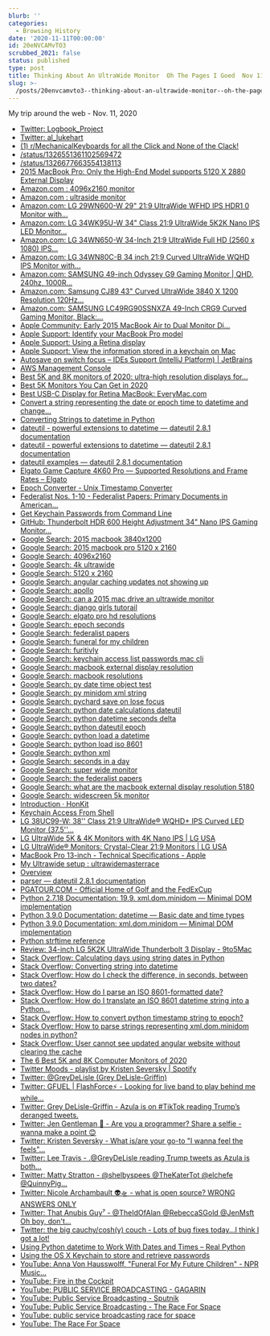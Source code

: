 ```yaml
---
blurb: ''
categories:
  - Browsing History
date: '2020-11-11T00:00:00'
id: 20eNVCAMvTO3
scrubbed_2021: false
status: published
type: post
title: Thinking About An UltraWide Monitor  Oh The Pages I Goed  Nov 11 2020
slug: >-
  /posts/20envcamvto3--thinking-about-an-ultrawide-monitor--oh-the-pages-i-goed--nov-11-2020
---
```


My trip around the web - Nov. 11, 2020

- [Twitter: Logbook_Project](https://twitter.com/Logbook_Project)
- [Twitter: al_lukehart](https://twitter.com/al_lukehart)
- [(1) r/MechanicalKeyboards for all the Click and None of the Clack!](https://www.reddit.com/r/MechanicalKeyboards/)
- [/status/1326551361102569472](https://twitter.com/capitangian/status/1326551361102569472)
- [/status/1326677663554138113](https://twitter.com/marthasa1/status/1326677663554138113)
- [2015 MacBook Pro: Only the High-End Model supports 5120 X 2880 External Display](https://macperformanceguide.com/blog/2015/20150610_0824-MacBookPro2015-external-resolution.html)
- [Amazon.com : 4096x2160 monitor](https://www.amazon.com/4096x2160-monitor/s?k=4096x2160+monitor)
- [Amazon.com : ultraside monitor](https://www.amazon.com/s?k=ultraside+monitor&crid=38Z7M0C5T56QJ&sprefix=ultraside%2Caps%2C179&ref=nb_sb_noss_2)
- [Amazon.com: LG 29WN600-W 29" 21:9 UltraWide WFHD IPS HDR1 0 Monitor with...](https://www.amazon.com/LG-29WN600-W-29-21-UltraWide/dp/B0876DBCBX/ref=sr_1_3?crid=38Z7M0C5T56QJ&dchild=1&keywords=ultrawide+monitor&qid=1605125519&sprefix=ultraside%2Caps%2C179&sr=8-3)
- [Amazon.com: LG 34WK95U-W 34" Class 21:9 UltraWide 5K2K Nano IPS LED Monitor...](https://www.amazon.com/LG-34WK95U-W-34-Class-UltraWide/dp/B07FT8ZBMR)
- [Amazon.com: LG 34WN650-W 34-Inch 21:9 UltraWide Full HD (2560 x 1080) IPS...](https://www.amazon.com/LG-34WN650-W-34-Inch-UltraWide-DisplayHDR/dp/B087JB656Q/ref=sr_1_2_sspa?dchild=1&keywords=4096x2160+monitor&qid=1605129015&sr=8-2-spons&psc=1&spLa=ZW5jcnlwdGVkUXVhbGlmaWVyPUEyWlgzOVo2VlROVEVIJmVuY3J5cHRlZElkPUEwMzU0MjYwMTc0Uzc4TlFOTk1QUiZlbmNyeXB0ZWRBZElkPUEwNjA3NDY0MVpJSUdEU1RDWDNWUyZ3aWRnZXROYW1lPXNwX2F0ZiZhY3Rpb249Y2xpY2tSZWRpcmVjdCZkb05vdExvZ0NsaWNrPXRydWU=)
- [Amazon.com: LG 34WN80C-B 34 inch 21:9 Curved UltraWide WQHD IPS Monitor with...](https://www.amazon.com/LG-34WN80C-B-inch-Connectivity-Compatibility/dp/B07YGZ7C1K/ref=sr_1_4?crid=38Z7M0C5T56QJ&dchild=1&keywords=ultrawide+monitor&qid=1605125519&sprefix=ultraside%2Caps%2C179&sr=8-4)
- [Amazon.com: SAMSUNG 49-inch Odyssey G9 Gaming Monitor | QHD, 240hz, 1000R...](https://www.amazon.com/SAMSUNG-49-inch-Odyssey-FreeSync-LC49G95TSSNXZA/dp/B088HH6LW5/ref=sr_1_1_sspa?crid=38Z7M0C5T56QJ&dchild=1&keywords=ultrawide+monitor&qid=1605125519&sprefix=ultraside%2Caps%2C179&sr=8-1-spons&psc=1&spLa=ZW5jcnlwdGVkUXVhbGlmaWVyPUEyWlBLWjNPR0pFUzdLJmVuY3J5cHRlZElkPUEwNjI5OTEwMjJRVzg2SUpQUkJPViZlbmNyeXB0ZWRBZElkPUEwNDA1OTU1MTlSQU5WODFNTkpXVCZ3aWRnZXROYW1lPXNwX2F0ZiZhY3Rpb249Y2xpY2tSZWRpcmVjdCZkb05vdExvZ0NsaWNrPXRydWU=)
- [Amazon.com: Samsung CJ89 43" Curved UltraWide 3840 X 1200 Resolution 120Hz...](https://www.amazon.com/Samsung-LC43J890DKNXZA-CHG90-Curved-Monitor/dp/B07CT1T7HH/ref=sxin_9_ac_d_pm?ac_md=3-2-QWJvdmUgJDYwMA%3D%3D-ac_d_pm&crid=38Z7M0C5T56QJ&cv_ct_cx=ultrawide+monitor&dchild=1&keywords=ultrawide+monitor&pd_rd_i=B07CT1T7HH&pd_rd_r=e9ac67cc-f8a3-427b-a07c-76c72992b7c3&pd_rd_w=cZOrz&pd_rd_wg=QXI81&pf_rd_p=252549a8-d017-4fa3-84ca-12c3d578d1f7&pf_rd_r=BCTKMJVERE41GASZQZAY&psc=1&qid=1605125519&sprefix=ultraside%2Caps%2C179&sr=1-3-22d05c05-1231-4126-b7c4-3e7a9c0027d0)
- [Amazon.com: SAMSUNG LC49RG90SSNXZA 49-Inch CRG9 Curved Gaming Monitor, Black:...](https://www.amazon.com/Samsung-Double-49-Inch-Monitor-LC49RG90SSNXZA/dp/B07L9HCJ2V/ref=sr_1_2_sspa?crid=38Z7M0C5T56QJ&dchild=1&keywords=ultrawide+monitor&qid=1605125519&sprefix=ultraside%2Caps%2C179&sr=8-2-spons&psc=1&spLa=ZW5jcnlwdGVkUXVhbGlmaWVyPUEyWlBLWjNPR0pFUzdLJmVuY3J5cHRlZElkPUEwNjI5OTEwMjJRVzg2SUpQUkJPViZlbmNyeXB0ZWRBZElkPUEwMzYyMTI0MU85WlZKVVRWRDlFNCZ3aWRnZXROYW1lPXNwX2F0ZiZhY3Rpb249Y2xpY2tSZWRpcmVjdCZkb05vdExvZ0NsaWNrPXRydWU=)
- [Apple Community: Early 2015 MacBook Air to Dual Monitor Di…](https://discussions.apple.com/thread/250962586)
- [Apple Support: Identify your MacBook Pro model](https://support.apple.com/en-us/HT201300)
- [Apple Support: Using a Retina display](https://support.apple.com/en-us/HT202471)
- [Apple Support: View the information stored in a keychain on Mac](https://support.apple.com/guide/keychain-access/view-the-information-stored-in-a-keychain-kyca1085/mac)
- [Autosave on switch focus – IDEs Support (IntelliJ Platform) | JetBrains](https://intellij-support.jetbrains.com/hc/en-us/community/posts/360006973760-Autosave-on-switch-focus)
- [AWS Management Console](https://aws.amazon.com/console/)
- [Best 5K and 8K monitors of 2020: ultra-high resolution displays for...](https://www.techradar.com/best/best-5k-and-8k-monitors)
- [Best 5K Monitors You Can Get in 2020](https://filmora.wondershare.com/4k/best-5k-monitors.html)
- [Best USB-C Display for Retina MacBook: EveryMac.com](https://everymac.com/systems/apple/macbook/macbook-retina-faq/how-to-connect-monitor-to-macbook-retina-display.html)
- [Convert a string representing the date or epoch time to datetime and change...](https://www.soudegesu.com/en/python/python-datetime/)
- [Converting Strings to datetime in Python](https://stackabuse.com/converting-strings-to-datetime-in-python/)
- [dateutil - powerful extensions to datetime — dateutil 2.8.1 documentation](https://dateutil.readthedocs.io/en/stable/index.html)
- [dateutil - powerful extensions to datetime — dateutil 2.8.1 documentation](https://dateutil.readthedocs.io/en/stable/)
- [dateutil examples — dateutil 2.8.1 documentation](https://dateutil.readthedocs.io/en/stable/examples.html)
- [Elgato Game Capture 4K60 Pro — Supported Resolutions and Frame Rates – Elgato](https://help.elgato.com/hc/en-us/articles/360027960392-Elgato-Game-Capture-4K60-Pro-Supported-Resolutions-and-Frame-Rates)
- [Epoch Converter - Unix Timestamp Converter](https://www.epochconverter.com/)
- [Federalist Nos. 1-10 - Federalist Papers: Primary Documents in American...](https://guides.loc.gov/federalist-papers/text-1-10)
- [Get Keychain Passwords from Command Line](https://davidwalsh.name/keychain-command-line)
- [GitHub: Thunderbolt HDR 600 Height Adjustment 34" Nano IPS Gaming Monitor...](https://www.amazon.com/MSI-Non-Glare-Narrow-Bezel-Ultra/dp/B07YYRX8HX)
- [Google Search: 2015 macbook 3840x1200](https://www.google.com/search?client=safari&rls=en&q=2015+macbook+3840x1200&ie=UTF-8&oe=UTF-8)
- [Google Search: 2015 macbook pro 5120 x 2160](https://www.google.com/search?client=safari&rls=en&q=2015+macbook+pro+5120+x+2160&ie=UTF-8&oe=UTF-8)
- [Google Search: 4096x2160](https://www.google.com/search?client=safari&rls=en&q=4096x2160&ie=UTF-8&oe=UTF-8)
- [Google Search: 4k ultrawide](https://www.google.com/search?client=safari&rls=en&q=4k+ultrawide&ie=UTF-8&oe=UTF-8)
- [Google Search: 5120 x 2160](https://www.google.com/search?client=safari&rls=en&q=5120+x+2160&ie=UTF-8&oe=UTF-8)
- [Google Search: angular caching updates not showing up](https://www.google.com/search?newwindow=1&client=safari&rls=en&ei=ZYysX-jqM4uq5wKq6Z_oCw&q=angular+caching+updates+not+showing+up&oq=angular+caching+updates+not+showing+up&gs_lcp=CgZwc3ktYWIQAzIFCCEQqwI6BAgAEEc6CQgAEMkDEBYQHjoGCAAQFhAeOggIABAWEAoQHjoFCCEQoAE6CAghEBYQHRAeOgcIIRAKEKABUPtkWMl4YLp8aABwAngAgAGLAYgB-BCSAQUxMi4xMJgBAKABAaoBB2d3cy13aXrIAQjAAQE&sclient=psy-ab&ved=0ahUKEwiosbSK6vvsAhUL1VkKHar0B70Q4dUDCAw&uact=5)
- [Google Search: apollo](https://www.google.com/search?client=safari&rls=en&q=apollo&ie=UTF-8&oe=UTF-8)
- [Google Search: can a 2015 mac drive an ultrawide monitor](https://www.google.com/search?client=safari&rls=en&q=can+a+2015+mac+drive+an+ultrawide+monitor&ie=UTF-8&oe=UTF-8)
- [Google Search: django girls tutorail](https://www.google.com/search?client=safari&rls=en&q=django+girls+tutorail&ie=UTF-8&oe=UTF-8)
- [Google Search: elgato pro hd resolutions](https://www.google.com/search?client=safari&rls=en&q=elgato+pro+hd+resolutions&ie=UTF-8&oe=UTF-8)
- [Google Search: epoch seconds](https://www.google.com/search?client=safari&rls=en&q=epoch+seconds&ie=UTF-8&oe=UTF-8)
- [Google Search: federalist papers](https://www.google.com/search?client=safari&rls=en&q=federalist+papers&ie=UTF-8&oe=UTF-8)
- [Google Search: funeral for my children](https://www.google.com/search?client=safari&rls=en&q=funeral+for+my+children&ie=UTF-8&oe=UTF-8)
- [Google Search: furitivly](https://www.google.com/search?client=safari&rls=en&q=furitivly&ie=UTF-8&oe=UTF-8)
- [Google Search: keychain access list passwords mac cli](https://www.google.com/search?newwindow=1&client=safari&rls=en&ei=qY2sX9_tFaaE5wK0-bGQCg&q=keychain+access+list+passwords+mac+cli+&oq=keychain+access+list+passwords+mac+cli+&gs_lcp=CgZwc3ktYWIQAzIFCCEQoAEyBQghEKABMgUIIRCgAToECAAQRzoICCEQFhAdEB46BQghEKsCUKdYWPZjYPhkaABwAngAgAHEAYgB0gSSAQMwLjSYAQCgAQGqAQdnd3Mtd2l6yAEIwAEB&sclient=psy-ab&ved=0ahUKEwif5tWk6_vsAhUmwlkKHbR8DKIQ4dUDCAw&uact=5)
- [Google Search: macbook external display resolution](https://www.google.com/search?newwindow=1&client=safari&rls=en&ei=BlSsX_jpM5DH5gLXv7yACA&q=macbook+external+display+resolution&oq=macbook+external+display+res&gs_lcp=CgZwc3ktYWIQAxgAMgUIABDJAzICCAAyBggAEBYQHjIGCAAQFhAeMgYIABAWEB4yBggAEBYQHjIGCAAQFhAeMgYIABAWEB4yBggAEBYQHjIGCAAQFhAeOgQIABBHUIYPWPoXYOsgaABwAngAgAFkiAHpApIBAzMuMZgBAKABAaoBB2d3cy13aXrIAQjAAQE&sclient=psy-ab)
- [Google Search: macbook resolutions](https://www.google.com/search?client=safari&rls=en&q=macbook+resolutions&ie=UTF-8&oe=UTF-8)
- [Google Search: py date time object test](https://www.google.com/search?client=safari&rls=en&q=py+date+time+object+test&ie=UTF-8&oe=UTF-8)
- [Google Search: py minidom xml string](https://www.google.com/search?client=safari&rls=en&q=py+minidom+xml+string&ie=UTF-8&oe=UTF-8)
- [Google Search: pychard save on lose focus](https://www.google.com/search?client=safari&rls=en&q=pychard+save+on+lose+focus&ie=UTF-8&oe=UTF-8)
- [Google Search: python date calculations dateutil](https://www.google.com/search?client=safari&rls=en&q=python+date+calculations+dateutil&ie=UTF-8&oe=UTF-8)
- [Google Search: python datetime seconds delta](https://www.google.com/search?client=safari&rls=en&q=python+datetime+seconds+delta&ie=UTF-8&oe=UTF-8)
- [Google Search: python dateutil epoch](https://www.google.com/search?client=safari&rls=en&q=python+dateutil+epoch&ie=UTF-8&oe=UTF-8)
- [Google Search: python load a datetime](https://www.google.com/search?client=safari&rls=en&q=python+load+a+datetime&ie=UTF-8&oe=UTF-8)
- [Google Search: python load iso 8601](https://www.google.com/search?client=safari&rls=en&q=python+load+iso+8601&ie=UTF-8&oe=UTF-8)
- [Google Search: python xml](https://www.google.com/search?client=safari&rls=en&q=python+xml&ie=UTF-8&oe=UTF-8)
- [Google Search: seconds in a day](https://www.google.com/search?client=safari&rls=en&q=seconds+in+a+day&ie=UTF-8&oe=UTF-8)
- [Google Search: super wide monitor](https://www.google.com/search?client=safari&rls=en&q=super+wide+monitor&ie=UTF-8&oe=UTF-8)
- [Google Search: the federalist papers](https://www.google.com/search?client=safari&rls=en&q=the+federalist+papers&ie=UTF-8&oe=UTF-8)
- [Google Search: what are the macbook external display resolution 5180](https://www.google.com/search?newwindow=1&client=safari&rls=en&ei=DFSsX8W7IKKu5wLJyZioBQ&q=what+are+the+macbook+external+display+resolution+5180&oq=what+are+the+macbook+external+display+resolution+5180&gs_lcp=CgZwc3ktYWIQAzIFCAAQzQI6BAgAEEc6BAgAEA06CAgAEAgQDRAeOgQIIRAKOggIIRAWEB0QHjoFCCEQoAFQ9pcCWIzCAmD5xgJoAHACeACAAcUBiAGNDpIBBDEwLjiYAQCgAQGqAQdnd3Mtd2l6yAEIwAEB&sclient=psy-ab&ved=0ahUKEwjF8fCrtPvsAhUi11kKHckkBlUQ4dUDCAw&uact=5)
- [Google Search: widescreen 5k monitor](https://www.google.com/search?client=safari&rls=en&q=widescreen+5k+monitor&ie=UTF-8&oe=UTF-8)
- [Introduction · HonKit](https://tutorial.djangogirls.org/en/)
- [Keychain Access From Shell](https://macromates.com/blog/2006/keychain-access-from-shell/)
- [LG 38UC99-W: 38'' Class 21:9 UltraWide® WQHD+ IPS Curved LED Monitor (37.5''...](https://www.lg.com/us/monitors/lg-38UC99-W-ultrawide-monitor)
- [LG UltraWide 5K & 4K Monitors with 4K Nano IPS | LG USA](https://www.lg.com/us/experience-monitors/ultrawide-monitors)
- [LG UltraWide® Monitors: Crystal-Clear 21:9 Monitors | LG USA](https://www.lg.com/us/ultrawide-monitors)
- [MacBook Pro 13-inch - Technical Specifications - Apple](https://www.apple.com/macbook-pro-13/specs/)
- [My Ultrawide setup : ultrawidemasterrace](https://www.reddit.com/r/ultrawidemasterrace/comments/clkjet/my_ultrawide_setup/)
- [Overview](https://www.schwabplan.com/MicroUIs/index.html)
- [parser — dateutil 2.8.1 documentation](https://dateutil.readthedocs.io/en/stable/parser.html#dateutil.parser.isoparse)
- [PGATOUR.COM - Official Home of Golf and the FedExCup](https://www.pgatour.com/)
- [Python 2.7.18 Documentation: 19.9. xml.dom.minidom — Minimal DOM implementation](https://docs.python.org/2/library/xml.dom.minidom.html)
- [Python 3.9.0 Documentation: datetime — Basic date and time types](https://docs.python.org/3/library/datetime.html)
- [Python 3.9.0 Documentation: xml.dom.minidom — Minimal DOM implementation](https://docs.python.org/3/library/xml.dom.minidom.html)
- [Python strftime reference](https://strftime.org/)
- [Review: 34-inch LG 5K2K UltraWide Thunderbolt 3 Display - 9to5Mac](https://9to5mac.com/2018/11/26/review-lg-5k-2k-34wk95u-ultrawide-monitor-mac-mini-macbook-air-pro-thunderbolt-3-video/)
- [Stack Overflow: Calculating days using string dates in Python](https://stackoverflow.com/questions/15551937/calculating-days-using-string-dates-in-python)
- [Stack Overflow: Converting string into datetime](https://stackoverflow.com/questions/466345/converting-string-into-datetime)
- [Stack Overflow: How do I check the difference, in seconds, between two dates?](https://stackoverflow.com/questions/4362491/how-do-i-check-the-difference-in-seconds-between-two-dates)
- [Stack Overflow: How do I parse an ISO 8601-formatted date?](https://stackoverflow.com/questions/127803/how-do-i-parse-an-iso-8601-formatted-date?rq=1)
- [Stack Overflow: How do I translate an ISO 8601 datetime string into a Python...](https://stackoverflow.com/questions/969285/how-do-i-translate-an-iso-8601-datetime-string-into-a-python-datetime-object)
- [Stack Overflow: How to convert python timestamp string to epoch?](https://stackoverflow.com/questions/30468371/how-to-convert-python-timestamp-string-to-epoch)
- [Stack Overflow: How to parse strings representing xml.dom.minidom nodes in python?](https://stackoverflow.com/questions/2891589/how-to-parse-strings-representing-xml-dom-minidom-nodes-in-python)
- [Stack Overflow: User cannot see updated angular website without clearing the cache](https://stackoverflow.com/questions/34071094/user-cannot-see-updated-angular-website-without-clearing-the-cache)
- [The 6 Best 5K and 8K Computer Monitors of 2020](https://www.lifewire.com/best-5k-and-8k-computer-monitors-4589159)
- [Twitter Moods - playlist by Kristen Seversky | Spotify](https://open.spotify.com/playlist/60Gdc8ahBjHbe2Q735dquZ?si=IiCVsfClSiCfoAzdQmDjaw)
- [Twitter: @GreyDeLisle (Grey DeLisle-Griffin)](https://twitter.com/GreyDeLisle)
- [Twitter: GFUEL | FlashForce⚡️ - Looking for live band to play behind me while...](https://twitter.com/FlashForce4000/status/1326587835672104960)
- [Twitter: Grey DeLisle-Griffin - Azula is on #TikTok reading Trump’s deranged tweets. ](https://twitter.com/GreyDeLisle/status/1325342234548400128)
- [Twitter: Jen Gentleman 🌺 - Are you a programmer? Share a selfie - wanna make a point 😊](https://twitter.com/JenMsft/status/1326573984649945089)
- [Twitter: Kristen Seversky - What is/are your go-to "I wanna feel the feels"...](https://twitter.com/KR1573N/status/1326377428764266499)
- [Twitter: Lee Travis - .@GreyDeLisle reading Trump tweets as Azula is both...](https://twitter.com/lostthenumbers/status/1326421376660541440)
- [Twitter: Matty Stratton - @shelbyspees @TheKaterTot @elchefe @QuinnyPig...](https://twitter.com/mattstratton/status/1326641035309690881)
- [Twitter: Nicole Archambault 👽🛸 - what is open source? WRONG ANSWERS ONLY](https://twitter.com/lavie_encode/status/1326519469296988161)
- [Twitter: That Anubis Guy⁷ - @TheIdOfAlan @RebeccaSGold @JenMsft Oh boy, don't...](https://twitter.com/SomGye/status/1326674615712837632)
- [Twitter: the big cauchy/cosh(y) couch - Lots of bug fixes today...I think I got a lot!](https://twitter.com/fourierfiend/status/1326690574922113028)
- [Using Python datetime to Work With Dates and Times – Real Python](https://realpython.com/python-datetime/)
- [Using the OS X Keychain to store and retrieve passwords](https://www.netmeister.org/blog/keychain-passwords.html)
- [YouTube: Anna Von Hausswolff, "Funeral For My Future Children" - NPR Music...](https://www.youtube.com/watch?v=n8YhnF0ng4c)
- [YouTube: Fire in the Cockpit](https://www.youtube.com/watch?v=QLA9-1U7Vrw&list=PLkPOzHopOIo6ezZecOnA0iHuF9SzzUYqZ&index=4)
- [YouTube: PUBLIC SERVICE BROADCASTING - GAGARIN](https://www.youtube.com/watch?v=wY-kAnvOY80&list=PLkPOzHopOIo6ezZecOnA0iHuF9SzzUYqZ&index=3)
- [YouTube: Public Service Broadcasting - Sputnik](https://www.youtube.com/watch?v=It42TsD7_sI&list=PLkPOzHopOIo6ezZecOnA0iHuF9SzzUYqZ&index=2)
- [YouTube: Public Service Broadcasting - The Race For Space](https://www.youtube.com/watch?v=hZyLwfrDyjc)
- [YouTube: public service broadcasting race for space](https://www.youtube.com/results?search_query=public+service+broadcasting+race+for+space)
- [YouTube: The Race For Space](https://www.youtube.com/watch?v=VlnwuV6RuMo&list=PLkPOzHopOIo6ezZecOnA0iHuF9SzzUYqZ)
